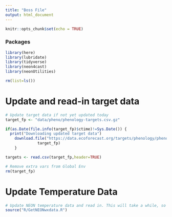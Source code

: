 ```yaml
---
title: "Boss File"
output: html_document
---
```


```r
knitr::opts_chunk$set(echo = TRUE)
```

### Packages
```r

library(here)
library(lubridate)
library(tidyverse)
library(neon4cast)
library(neonUtilities)

rm(list=ls())
```

# Update and read-in target data
```r
# Update target data if not yet updated today 
target_fp <- "data/pheno/phenology-targets.csv.gz"

if(as.Date(file.info(target_fp)$ctime)!=Sys.Date()) {
  print("Downloading updated target data")
    download.file("https://data.ecoforecast.org/targets/phenology/phenology-targets.csv.gz",
              target_fp)
    }

targets <- read.csv(target_fp,header=TRUE) 

# Remove extra vars from Global Env
rm(target_fp)
```

# Update Temperature Data
```r

# Update NEON temperature data and read in. This will take a while, so only run this line if you want to update weather data, otherise keep it commented out and run the line the reads in the most recent temperature data
source("R/GetNEONwxdata.R")


```


